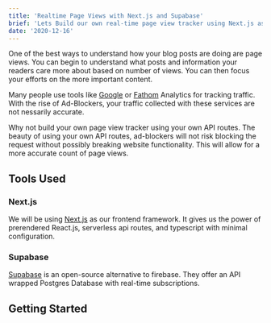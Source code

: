 ```yaml
---
title: 'Realtime Page Views with Next.js and Supabase'
brief: 'Lets Build our own real-time page view tracker using Next.js as the frontend framework and Supabase as the datastore.'
date: '2020-12-16'
---
```


One of the best ways to understand how your blog posts are doing are page views. You can begin to understand what posts and information your readers care more about based on number of views. You can then focus your efforts on the more important content.

Many people use tools like [Google](https://analytics.google.com/) or [Fathom](https://usefathom.com/ref/45XEAJ) Analytics for tracking traffic. With the rise of Ad-Blockers, your traffic collected with these services are not nessarily accurate.

Why not build your own page view tracker using your own API routes. The beauty of using your own API routes, ad-blockers will not risk blocking the request without possibly breaking website functionality. This will allow for a more accurate count of page views.

## Tools Used

### Next.js

We will be using [Next.js](https://nextjs.org/) as our frontend framework. It gives us the power of prerendered React.js, serverless api routes, and typescript with minimal configuration.

### Supabase

[Supabase](https://supabase.io/) is an open-source alternative to firebase. They offer an API wrapped Postgres Database with real-time subscriptions.

## Getting Started
